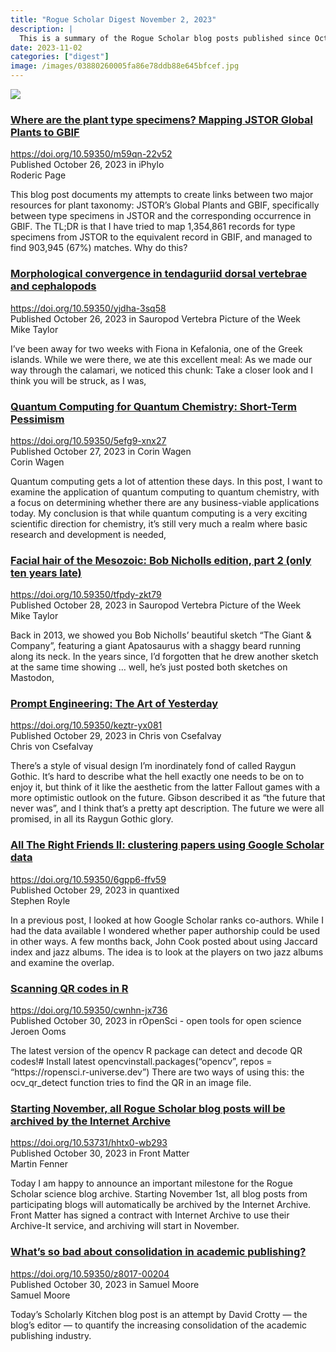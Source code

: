 ```yaml
---
title: "Rogue Scholar Digest November 2, 2023"
description: |
  This is a summary of the Rogue Scholar blog posts published since October 26, 2023.
date: 2023-11-02
categories: ["digest"]
image: /images/03880260005fa86e78ddb88e645bfcef.jpg
---
```


![](/images/03880260005fa86e78ddb88e645bfcef.jpg)

### [Where are the plant type specimens? Mapping JSTOR Global Plants to GBIF](https://doi.org/10.59350/m59qn-22v52)
<https://doi.org/10.59350/m59qn-22v52>\
Published October 26, 2023 in iPhylo\
Roderic Page

This blog post documents my attempts to create links between two major resources for plant taxonomy: JSTOR’s Global Plants and GBIF, specifically between type specimens in JSTOR and the corresponding occurrence in GBIF. The TL;DR is that I have tried to map 1,354,861 records for type specimens from JSTOR to the equivalent record in GBIF, and managed to find 903,945 (67%) matches. Why do this?

### [Morphological convergence in tendaguriid dorsal vertebrae and cephalopods](https://doi.org/10.59350/yjdha-3sq58)
<https://doi.org/10.59350/yjdha-3sq58>\
Published October 26, 2023 in Sauropod Vertebra Picture of the Week\
Mike Taylor

I’ve been away for two weeks with Fiona in Kefalonia, one of the Greek islands. While we were there, we ate this excellent meal: As we made our way through the calamari, we noticed this chunk: Take a closer look and I think you will be struck, as I was,

### [Quantum Computing for Quantum Chemistry: Short-Term Pessimism](https://doi.org/10.59350/5efg9-xnx27)
<https://doi.org/10.59350/5efg9-xnx27>\
Published October 27, 2023 in Corin Wagen\
Corin Wagen

Quantum computing gets a lot of attention these days. In this post, I want to examine the application of quantum computing to quantum chemistry, with a focus on determining whether there are any business-viable applications today. My conclusion is that while quantum computing is a very exciting scientific direction for chemistry, it’s still very much a realm where basic research and development is needed,

### [Facial hair of the Mesozoic: Bob Nicholls edition, part 2 (only ten years late)](https://doi.org/10.59350/tfpdy-zkt79)
<https://doi.org/10.59350/tfpdy-zkt79>\
Published October 28, 2023 in Sauropod Vertebra Picture of the Week\
Mike Taylor

Back in 2013, we showed you Bob Nicholls’ beautiful sketch “The Giant & Company”, featuring a giant Apatosaurus with a shaggy beard running along its neck. In the years since, I’d forgotten that he drew another sketch at the same time showing … well, he’s just posted both sketches on Mastodon,

### [Prompt Engineering: The Art of Yesterday](https://doi.org/10.59350/keztr-yx081)
<https://doi.org/10.59350/keztr-yx081>\
Published October 29, 2023 in Chris von Csefalvay\
Chris von Csefalvay

There’s a style of visual design I’m inordinately fond of called Raygun Gothic. It’s hard to describe what the hell exactly one needs to be on to enjoy it, but think of it like the aesthetic from the latter Fallout games with a more optimistic outlook on the future. Gibson described it as “the future that never was”, and I think that’s a pretty apt description. The future we were all promised, in all its Raygun Gothic glory.

### [All The Right Friends II: clustering papers using Google Scholar data](https://doi.org/10.59350/6gpp6-ffv5)
<https://doi.org/10.59350/6gpp6-ffv59>\
Published October 29, 2023 in quantixed\
Stephen Royle

In a previous post, I looked at how Google Scholar ranks co-authors. While I had the data available I wondered whether paper authorship could be used in other ways. A few months back, John Cook posted about using Jaccard index and jazz albums. The idea is to look at the players on two jazz albums and examine the overlap.

### [Scanning QR codes in R](https://doi.org/10.59350/cwnhn-jx736)
<https://doi.org/10.59350/cwnhn-jx736>\
Published October 30, 2023 in rOpenSci - open tools for open science\
Jeroen Ooms

The latest version of the opencv R package can detect and decode QR codes!# Install latest opencvinstall.packages("opencv", repos = "https://ropensci.r-universe.dev") There are two ways of using this: the ocv_qr_detect function tries to find the QR in an image file.

### [Starting November, all Rogue Scholar blog posts will be archived by the Internet Archive](https://doi.org/10.53731/hhtx0-wb293)
<https://doi.org/10.53731/hhtx0-wb293>\
Published October 30, 2023 in Front Matter\
Martin Fenner

Today I am happy to announce an important milestone for the Rogue Scholar science blog archive. Starting November 1st, all blog posts from participating blogs will automatically be archived by the Internet Archive. Front Matter has signed a contract with Internet Archive to use their Archive-It service, and archiving will start in November.

### [What’s so bad about consolidation in academic publishing?](https://doi.org/10.59350/z8017-00204)
<https://doi.org/10.59350/z8017-00204>\
Published October 30, 2023 in Samuel Moore\
Samuel Moore

Today’s Scholarly Kitchen blog post is an attempt by David Crotty — the blog’s editor — to quantify the increasing consolidation of the academic publishing industry.
